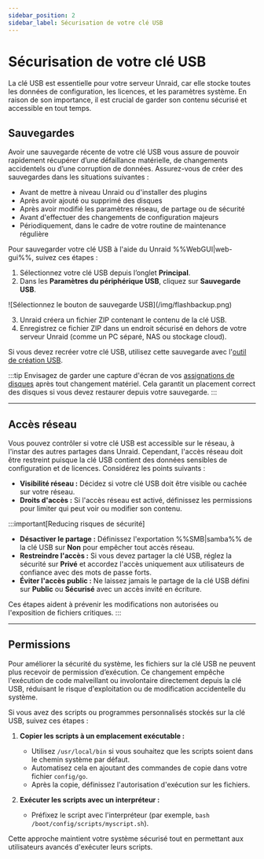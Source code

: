 ```yaml
---
sidebar_position: 2
sidebar_label: Sécurisation de votre clé USB
---
```


# Sécurisation de votre clé USB

La clé USB est essentielle pour votre serveur Unraid, car elle stocke toutes les données de configuration, les licences, et les paramètres système. En raison de son importance, il est crucial de garder son contenu sécurisé et accessible en tout temps.

## Sauvegardes

Avoir une sauvegarde récente de votre clé USB vous assure de pouvoir rapidement récupérer d’une défaillance matérielle, de changements accidentels ou d’une corruption de données. Assurez-vous de créer des sauvegardes dans les situations suivantes :

- Avant de mettre à niveau Unraid ou d'installer des plugins
- Après avoir ajouté ou supprimé des disques
- Après avoir modifié les paramètres réseau, de partage ou de sécurité
- Avant d'effectuer des changements de configuration majeurs
- Périodiquement, dans le cadre de votre routine de maintenance régulière

Pour sauvegarder votre clé USB à l'aide du Unraid %%WebGUI|web-gui%%, suivez ces étapes :

1. Sélectionnez votre clé USB depuis l’onglet **Principal**.
2. Dans les **Paramètres du périphérique USB**, cliquez sur **Sauvegarde USB**.

<div style={{ margin: 'auto', maxWidth: '600px', display: 'flex', flexDirection: 'column', alignItems: 'center' }}>
  ![Sélectionnez le bouton de sauvegarde USB](/img/flashbackup.png)
</div>

3. Unraid créera un fichier ZIP contenant le contenu de la clé USB.
4. Enregistrez ce fichier ZIP dans un endroit sécurisé en dehors de votre serveur Unraid (comme un PC séparé, NAS ou stockage cloud).

Si vous devez recréer votre clé USB, utilisez cette sauvegarde avec l'[outil de création USB](https://unraid.net/download).

:::tip
Envisagez de garder une capture d'écran de vos [assignations de disques](../../getting-started/set-up-unraid/configure-your-array.mdx#assign-parity-and-data-disks) après tout changement matériel. Cela garantit un placement correct des disques si vous devez restaurer depuis votre sauvegarde.
:::

---

## Accès réseau

Vous pouvez contrôler si votre clé USB est accessible sur le réseau, à l'instar des autres partages dans Unraid. Cependant, l'accès réseau doit être restreint puisque la clé USB contient des données sensibles de configuration et de licences. Considérez les points suivants :

- **Visibilité réseau :** Décidez si votre clé USB doit être visible ou cachée sur votre réseau.
- **Droits d'accès :** Si l'accès réseau est activé, définissez les permissions pour limiter qui peut voir ou modifier son contenu.

:::important[Reducing risques de sécurité]
- **Désactiver le partage :** Définissez l'exportation %%SMB|samba%% de la clé USB sur **Non** pour empêcher tout accès réseau.
- **Restreindre l'accès :** Si vous devez partager la clé USB, réglez la sécurité sur **Privé** et accordez l'accès uniquement aux utilisateurs de confiance avec des mots de passe forts.
- **Éviter l'accès public :** Ne laissez jamais le partage de la clé USB défini sur **Public** ou **Sécurisé** avec un accès invité en écriture.

Ces étapes aident à prévenir les modifications non autorisées ou l'exposition de fichiers critiques.
:::

---

## Permissions

Pour améliorer la sécurité du système, les fichiers sur la clé USB ne peuvent plus recevoir de permission d’exécution. Ce changement empêche l'exécution de code malveillant ou involontaire directement depuis la clé USB, réduisant le risque d'exploitation ou de modification accidentelle du système.

Si vous avez des scripts ou programmes personnalisés stockés sur la clé USB, suivez ces étapes :

1. **Copier les scripts à un emplacement exécutable :**
   - Utilisez `/usr/local/bin` si vous souhaitez que les scripts soient dans le chemin système par défaut.
   - Automatisez cela en ajoutant des commandes de copie dans votre fichier `config/go`.
   - Après la copie, définissez l'autorisation d'exécution sur les fichiers.

2. **Exécuter les scripts avec un interpréteur :**
   - Préfixez le script avec l'interpréteur (par exemple, `bash /boot/config/scripts/myscript.sh`).

Cette approche maintient votre système sécurisé tout en permettant aux utilisateurs avancés d'exécuter leurs scripts.
